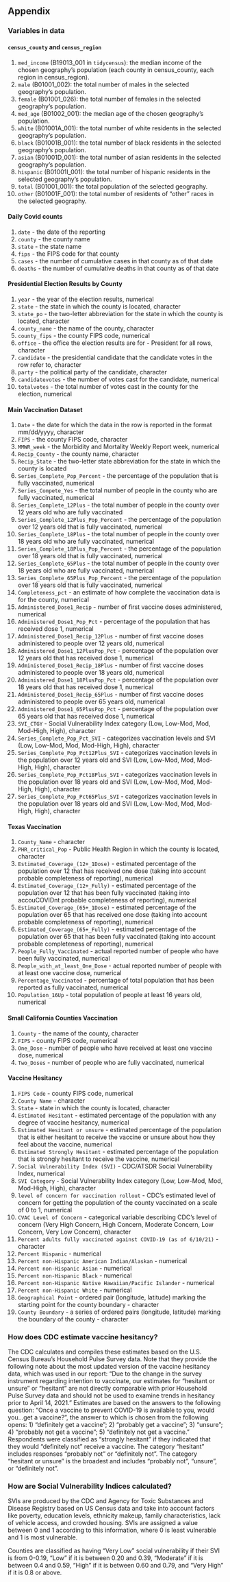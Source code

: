 ## Appendix

### Variables in data

#### `census_county` and `census_region`

1. `med_income` (B19013_001 in `tidycensus`): the median income of the chosen geography's population (each county in census_county, each region in census_region).
2. `male` (B01001_002): the total number of males in the selected geography's population.
3. `female` (B01001_026): the total number of females in the selected geography's population.
4. `med_age` (B01002_001): the median age of the chosen geography's population.
5. `white` (B01001A_001): the total number of white residents in the selected geography's population.
6. `black` (B01001B_001): the total number of black residents in the selected geography's population.
7. `asian` (B01001D_001): the total number of asian residents in the selected geography's population.
8. `hispanic` (B01001I_001): the total number of hispanic residents in the selected geography's population.
9. `total` (B01001_001): the total population of the selected geography.
10. `other` (B01001F_001): the total number of residents of "other" races in the selected geography.

#### Daily Covid counts

1. `date` - the date of the reporting
2. `county` - the county name
3. `state` - the state name
4. `fips` - the FIPS code for that county
5. `cases` - the number of cumulative cases in that county as of that date
6. `deaths` - the number of cumulative deaths in that county as of that date

#### Presidential Election Results by County

1. `year` - the year of the election results, numerical
2. `state` - the state in which the county is located, character
3. `state_po` - the two-letter abbreviation for the state in which the county is located, character
4. `county_name` - the name of the county, character
5. `county_fips` - the county FIPS code, numerical
6. `office` - the office the election results are for - President for all rows, character
7. `candidate` - the presidential candidate that the candidate votes in the row refer to, character
8. `party` - the political party of the candidate, character
9. `candidatevotes` - the number of votes cast for the candidate, numerical
10. `totalvotes` - the total number of votes cast in the county for the election, numerical

#### Main Vaccination Dataset

1. `Date` - the date for which the data in the row is reported in the format mm/dd/yyyy, character
2. `FIPS` - the county FIPS code, character
3. `MMWR_week` - the Morbidity and Mortality Weekly Report week, numerical
4. `Recip_County` - the county name, character
5. `Recip_State` - the two-letter state abbreviation for the state in which the county is located
6. `Series_Complete_Pop_Percent` - the percentage of the population that is fully vaccinated, numerical
7. `Series_Compete_Yes` - the total number of people in the county who are fully vaccinated, numerical
8. `Series_Complete_12Plus` - the total number of people in the county over 12 years old who are fully vaccinated
9. `Series_Complete_12Plus_Pop_Percent` - the percentage of the population over 12 years old that is fully vaccinated, numerical
10. `Series_Complete_18Plus` - the total number of people in the county over 18 years old who are fully vaccinated, numerical
11. `Series_Complete_18Plus_Pop_Percent` - the percentage of the population over 18 years old that is fully vaccinated, numerical
10. `Series_Complete_65Plus` - the total number of people in the county over 18 years old who are fully vaccinated, numerical
11. `Series_Complete_65Plus_Pop_Percent` - the percentage of the population over 18 years old that is fully vaccinated, numerical
12. `Completeness_pct` - an estimate of how complete the vaccination data is for the county, numerical
13. `Administered_Dose1_Recip` - number of first vaccine doses administered, numerical
14. `Administered_Dose1_Pop_Pct` - percentage of the population that has received dose 1, numerical
15. `Administered_Dose1_Recip_12Plus` - number of first vaccine doses administered to people over 12 years old, numerical
14. `Administered_Dose1_12PlusPop_Pct` - percentage of the population over 12 years old that has received dose 1, numerical
15. `Administered_Dose1_Recip_18Plus` - number of first vaccine doses administered to people over 18 years old, numerical
14. `Administered_Dose1_18PlusPop_Pct` - percentage of the population over 18 years old that has received dose 1, numerical
15. `Administered_Dose1_Recip_65Plus` - number of first vaccine doses administered to people over 65 years old, numerical
14. `Administered_Dose1_65PlusPop_Pct` - percentage of the population over 65 years old that has received dose 1, numerical
15. `SVI_CTGY` - Social Vulnerability Index category (Low, Low-Mod, Mod, Mod-High, High), character
16. `Series_Complete_Pop_Pct_SVI` - categorizes vaccination levels and SVI (Low, Low-Mod, Mod, Mod-High, High), character
17. `Series_Complete_Pop_Pct12Plus_SVI` - categorizes vaccination levels in the population over 12 years old and SVI (Low, Low-Mod, Mod, Mod-High, High), character
18. `Series_Complete_Pop_Pct18Plus_SVI` - categorizes vaccination levels in the population over 18 years old and SVI (Low, Low-Mod, Mod, Mod-High, High), character
19. `Series_Complete_Pop_Pct65Plus_SVI` - categorizes vaccination levels in the population over 18 years old and SVI (Low, Low-Mod, Mod, Mod-High, High), character

#### Texas Vaccination

1. `County_Name` - character
2. `PHR_critical_Pop` - Public Health Region in which the county is located, character
3. `Estimated_Coverage_(12+_1Dose)` - estimated percentage of the population over 12 that has received one dose (taking into account probable completeness of reporting), numerical
4. `Estimated_Coverage_(12+_Fully)` - estimated percentage of the population over 12 that has been fully vaccinated (taking into accouCOVIDnt probable completeness of reporting), numerical
3. `Estimated_Coverage_(65+_1Dose)` - estimated percentage of the population over 65 that has received one dose (taking into account probable completeness of reporting), numerical
4. `Estimated_Coverage_(65+_Fully)` - estimated percentage of the population over 65 that has been fully vaccinated (taking into account probable completeness of reporting), numerical
5. `People_Fully_Vaccinated` - actual reported number of people who have been fully vaccinated, numerical
6. `People_with_at_least_One_Dose` - actual reported number of people with at least one vaccine dose, numerical
7. `Percentage_Vaccinated` - percentage of total population that has been reported as fully vaccinated, numerical
8. `Population_16Up` - total population of people at least 16 years old, numerical

#### Small California Counties Vaccination

1. `County` - the name of the county, character
2. `FIPS` - county FIPS code, numerical
3. `One_Dose` - number of people who have received at least one vaccine dose, numerical
4. `Two_Doses` - number of people who are fully vaccinated, numerical

#### Vaccine Hesitancy

1. `FIPS Code` - county FIPS code, numerical
2. `County Name` - character
3. `State` - state in which the county is located, character
4. `Estimated Hesitant` - estimated percentage of the population with any degree of vaccine hesitancy, numerical
5. `Estimated Hesitant or unsure` - estimated percentage of the population that is either hesitant to receive the vaccine or unsure about how they feel about the vaccine, numerical
6. `Estimated Strongly Hesitant` - estimated percentage of the population that is strongly hesitant to receive the vaccine, numerical
7. `Social Vulnerability Index (SVI)` - CDC/ATSDR Social Vulnerability Index, numerical
8. `SVI Category` - Social Vulnerability Index category (Low, Low-Mod, Mod, Mod-High, High), character
9. `level of concern for vaccination rollout` - CDC's estimated level of concern for getting the population of the county vaccinated on a scale of 0 to 1, numerical
10. `CVAC Level of Concern` - categorical variable describing CDC's level of concern (Very High Concern, High Concern, Moderate Concern, Low Concern, Very Low Concern), character
11. `Percent adults fully vaccinated against COVID-19 (as of 6/10/21)` - character
12. `Percent Hispanic` - numerical
13. `Percent non-Hispanic American Indian/Alaskan` - numerical
14. `Percent non-Hispanic Asian` - numerical
15. `Percent non-Hispanic Black` - numerical
16. `Percent non-Hispanic Native Hawaiian/Pacific Islander` - numerical
17. `Percent non-Hispanic White` - numerical
18. `Geographical Point` - ordered pair (longitude, latitude) marking the starting point for the county boundary - character
19. `County Boundary` - a series of ordered pairs (longitude, latitude) marking the boundary of the county - character

### How does CDC estimate vaccine hesitancy?

The CDC calculates and compiles these estimates based on the U.S. Census Bureau's Household Pulse Survey data. Note that they provide the following note about the most updated version of the vaccine hesitancy data, which was used in our report: "Due to the change in the survey instrument regarding intention to vaccinate, our estimates for “hesitant or unsure” or “hesitant” are not directly comparable with prior Household Pulse Survey data and should not be used to examine trends in hesitancy prior to April 14, 2021." Estimates are based on the answers to the following question:
“Once a vaccine to prevent COVID-19 is available to you, would you…get a vaccine?”, the answer to which is chosen from the following opens:
1) “definitely get a vaccine”; 
2) “probably get a vaccine”; 
3) “unsure”; 
4) “probably not get a vaccine”; 
5) “definitely not get a vaccine.” 
Respondents were classified as "strongly hesitant" if they indicated that they would "definitely not" receive a vaccine. The category "hesitant" includes responses “probably not” or “definitely not”. The category "hesitant or unsure" is the broadest and includes "probably not", “unsure”, or “definitely not”.

### How are Social Vulnerability Indices calculated?

SVIs are produced by the CDC and Agency for Toxic Substances and Disease Registry based on US Census data and take into account factors like poverty, education levels, ethnicity makeup, family characteristics, lack of vehicle access, and crowded housing. SVIs are assigned a value between 0 and 1 according to this information, where 0 is least vulnerable and 1 is most vulnerable. 

Counties are classified as having "Very Low" social vulnerability if their SVI is from 0-0.19, "Low" if it is between 0.20 and 0.39, "Moderate" if it is between 0.4 and 0.59, "High" if it is between 0.60 and 0.79, and "Very High" if it is 0.8 or above.
